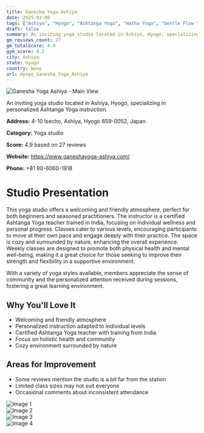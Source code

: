 ```yaml
---
title: Ganesha Yoga Ashiya
date: 2025-03-08
tags: ["Ashiya", "Hyogo", "Ashtanga Yoga", "Hatha Yoga", "Gentle Flow Yoga", "community", "personalized instruction", "Ashiya"]  
draft: false
summary: An inviting yoga studio located in Ashiya, Hyogo, specializing in personalized Ashtanga Yoga instruction.
gm_reviews_count: 27
gm_totalScore: 4.9
gym_score: 4.2
city: Ashiya
state: Hyogo
country: None
url: Hyogo_Ganesha_Yoga_Ashiya
---
```


<div className="aspect-[16/9] relative my-8">
  <img 
    src="https://lh5.googleusercontent.com/p/AF1QipNatCZg2siItsoi4yqXnqtmlw4RRnoWHOKs0icu=w1920-h1080-k-no"
    alt="Ganesha Yoga Ashiya - Main View"
    className="object-cover absolute inset-0 w-full h-full rounded-lg"
  />
</div>

An inviting yoga studio located in Ashiya, Hyogo, specializing in personalized Ashtanga Yoga instruction.

**Address:** 4-10 Isecho, Ashiya, Hyogo 659-0052, Japan

**Category:** Yoga studio

**Score:** 4.9 based on 27 reviews

**Website:** https://www.ganeshayoga-ashiya.com/

**Phone:** +81 90-6060-1918

# Studio Presentation

This yoga studio offers a welcoming and friendly atmosphere, perfect for both beginners and seasoned practitioners. The instructor is a certified Ashtanga Yoga teacher trained in India, focusing on individual wellness and personal progress. Classes cater to various levels, encouraging participants to move at their own pace and engage deeply with their practice. The space is cozy and surrounded by nature, enhancing the overall experience. Weekly classes are designed to promote both physical health and mental well-being, making it a great choice for those seeking to improve their strength and flexibility in a supportive environment.

With a variety of yoga styles available, members appreciate the sense of community and the personalized attention received during sessions, fostering a great learning environment.

## Why You'll Love It

- Welcoming and friendly atmosphere
- Personalized instruction adapted to individual levels
- Certified Ashtanga Yoga teacher with training from India
- Focus on holistic health and community
- Cozy environment surrounded by nature

## Areas for Improvement

- Some reviews mention the studio is a bit far from the station
- Limited class sizes may not suit everyone
- Occasional comments about inconsistent attendance

<div className="grid grid-cols-1 xl:grid-cols-2 gap-4 my-8">
<div className="aspect-[4/3] relative"><img src="https://lh5.googleusercontent.com/p/AF1QipMfBuBiq0RjMstoNkNzHIXUqIMHIuCGfbFfkXv8=w1920-h1080-k-no" alt="Image 1" className="object-cover absolute inset-0 w-full h-full rounded-lg" /></div>
<div className="aspect-[4/3] relative"><img src="https://lh5.googleusercontent.com/p/AF1QipOXbS_yJMsEAyanWYYvyzcbYbNFVT31lye-Z7yq=w1920-h1080-k-no" alt="Image 2" className="object-cover absolute inset-0 w-full h-full rounded-lg" /></div>
<div className="aspect-[4/3] relative"><img src="https://lh5.googleusercontent.com/p/AF1QipPE8rHL2D8XLfMgQk8pAapm4G69ZkQVZp6BIue5=w1920-h1080-k-no" alt="Image 3" className="object-cover absolute inset-0 w-full h-full rounded-lg" /></div>
<div className="aspect-[4/3] relative"><img src="https://lh5.googleusercontent.com/p/AF1QipNLl_2SEOCklgs2fML2AAXzOKqNePzltU7gtdzR=w1920-h1080-k-no" alt="Image 4" className="object-cover absolute inset-0 w-full h-full rounded-lg" /></div>
</div>